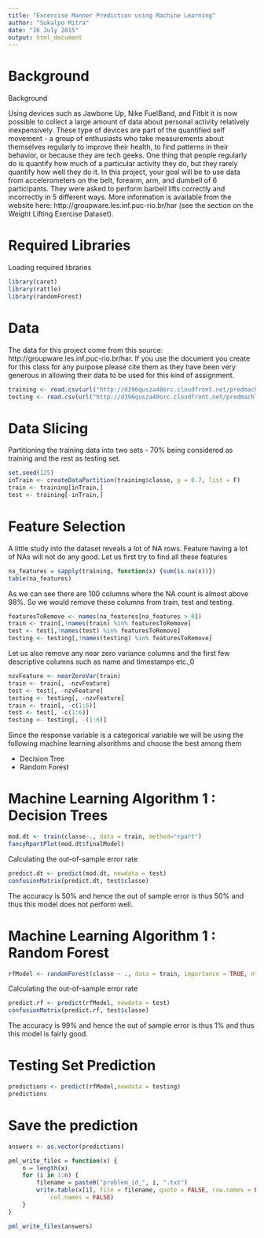```yaml
---
title: "Excercise Manner Prediction using Machine Learning"
author: "Sukalpo Mitra"
date: "26 July 2015"
output: html_document
---
```


# Background

Background

Using devices such as Jawbone Up, Nike FuelBand, and Fitbit it is now possible to collect a large amount of data about personal activity relatively inexpensively. These type of devices are part of the quantified self movement - a group of enthusiasts who take measurements about themselves regularly to improve their health, to find patterns in their behavior, or because they are tech geeks. One thing that people regularly do is quantify how much of a particular activity they do, but they rarely quantify how well they do it. In this project, your goal will be to use data from accelerometers on the belt, forearm, arm, and dumbell of 6 participants. They were asked to perform barbell lifts correctly and incorrectly in 5 different ways. More information is available from the website here: http://groupware.les.inf.puc-rio.br/har (see the section on the Weight Lifting Exercise Dataset). 

# Required Libraries

Loading required libraries

```r
library(caret)
library(rattle)
library(randomForest)
```

# Data

The data for this project come from this source: http://groupware.les.inf.puc-rio.br/har. If you use the document you create for this class for any purpose please cite them as they have been very generous in allowing their data to be used for this kind of assignment. 

```r
training <- read.csv(url("http://d396qusza40orc.cloudfront.net/predmachlearn/pml-training.csv"), na.strings=c("NA","#DIV/0!",""))
testing <- read.csv(url("http://d396qusza40orc.cloudfront.net/predmachlearn/pml-testing.csv"), na.strings=c("NA","#DIV/0!",""))
```

# Data Slicing

Partitioning the training data into two sets - 70% being considered as training and the rest as testing set.

```r
set.seed(125)
inTrain <- createDataPartition(training$classe, p = 0.7, list = F)
train <- training[inTrain,]
test <- training[-inTrain,]
```

# Feature Selection

A little study into the dataset reveals a lot of NA rows. Feature having a lot of NAs will not do any good. Let us first try to find all these features

```r
na_features = sapply(training, function(x) {sum(is.na(x))})
table(na_features)
```

As we can see there are 100 columns where the NA count is almost above 98%. So we would remove these columns from train, test and testing.

```r
featuresToRemove <- names(na_features[na_features > 0])
train <- train[,!names(train) %in% featuresToRemove]
test <- test[,!names(test) %in% featuresToRemove]
testing <- testing[,!names(testing) %in% featuresToRemove]
```

Let us also remove any near zero variance columns and the first few descriptive columns such as name and timestamps etc.,0

```r
nzvFeature <- nearZeroVar(train)
train <- train[, -nzvFeature]
test <- test[, -nzvFeature]
testing <- testing[, -nzvFeature]
train <- train[, -c(1:6)]
test <- test[, -c(1:6)]
testing <- testing[, -(1:6)]
```

Since the response variable is a categorical variable we will be using the following machine learning alsorithms and choose the best among them

- Decision Tree
- Random Forest

# Machine Learning Algorithm 1 : Decision Trees

```r
mod.dt <- train(classe~., data = train, method="rpart")
fancyRpartPlot(mod.dt$finalModel)
```

Calculating the out-of-sample error rate
```r
predict.dt <- predict(mod.dt, newdata = test)
confusionMatrix(predict.dt, test$classe)
```
The accuracy is 50% and hence the out of sample error is thus 50% and thus this model does not perform well.

# Machine Learning Algorithm 1 : Random Forest

```r
rfModel <- randomForest(classe ~ ., data = train, importance = TRUE, ntrees = 10)
```

Calculating the out-of-sample error rate
```r
predict.rf <- predict(rfModel, newdata = test)
confusionMatrix(predict.rf, test$classe)
```
The accuracy is 99% and hence the out of sample error is thus 1% and thus this model is fairly good.

# Testing Set Prediction

```r

predictions <- predict(rfModel,newdata = testing)
predictions
```

# Save the prediction

```r
answers <- as.vector(predictions)

pml_write_files = function(x) {
    n = length(x)
    for (i in 1:n) {
        filename = paste0("problem_id_", i, ".txt")
        write.table(x[i], file = filename, quote = FALSE, row.names = FALSE, 
            col.names = FALSE)
    }
}

pml_write_files(answers)
```